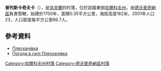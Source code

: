 {{coord|49|54|27|N|37|35|49|E|scale:100000_region:UA|display=title}}

'''普列斯卡奇夫卡'''（{{lang-uk|Плескачівка}}），是[[烏克蘭|烏克蘭]]的村落，位於該國東部[[哈爾科夫州|哈爾科夫州]]，由[[德沃里奇納區|德沃里奇納區]]負責管轄，始建於1700年，面積0.35平方公里，海拔高度182米，2001年人口23，人口密度每平方公里66.7人。

==參考資料==
* [http://w1.c1.rada.gov.ua/pls/z7502/A005?rdat1=09.01.2009&rf7571=32906 Плескачівка]{{dead link|date=2018年3月 |bot=InternetArchiveBot |fix-attempted=yes }}
* [http://weather.in.ua/ua/har'kovskaja/20813 Погода в селі Плескачівка] {{Wayback|url=http://weather.in.ua/ua/har%27kovskaja/20813 |date=20160323025324 }}

{{DEFAULTSORT:Плескачівка}}
[[Category:哈爾科夫州村落|Category:哈爾科夫州村落]]
[[Category:德沃里奇納區村落|Category:德沃里奇納區村落]]


{{Kharkiv-geo-stub}}